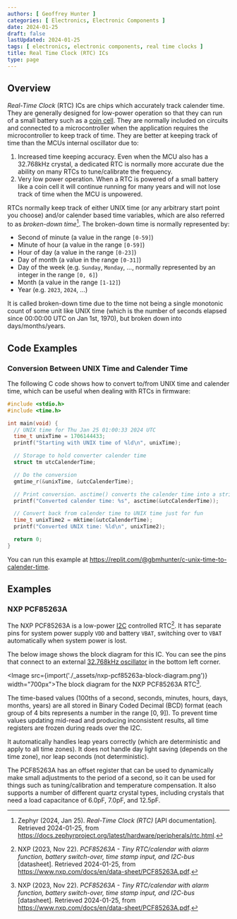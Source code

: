 ```yaml
---
authors: [ Geoffrey Hunter ]
categories: [ Electronics, Electronic Components ]
date: 2024-01-25
draft: false
lastUpdated: 2024-01-25
tags: [ electronics, electronic components, real time clocks ]
title: Real Time Clock (RTC) ICs
type: page
---
```



## Overview

_Real-Time Clock_ (RTC) ICs are chips which accurately track calender time. They are generally designed for low-power operation so that they can run of a small battery such as a [coin cell](/docs/electronics/components/batteries/coin-cells/index.mdx). They are normally included on circuits and connected to a microcontroller when the application requires the microcontroller to keep track of time. They are better at keeping track of time than the MCUs internal oscillator due to:

1. Increased time keeping accuracy. Even when the MCU also has a 32.768kHz crystal, a dedicated RTC is normally more accurate due the ability on many RTCs to tune/calibrate the frequency.
1. Very low power operation. When a RTC is powered of a small battery like a coin cell it will continue running for many years and will not lose track of time when the MCU is unpowered.

RTCs normally keep track of either UNIX time (or any arbitrary start point you choose) and/or calender based time variables, which are also referred to as _broken-down time_[^zephyr-peripherals-rtc]. The broken-down time is normally represented by:

* Second of minute (a value in the range `[0-59]`)
* Minute of hour (a value in the range `[0-59]`)
* Hour of day (a value in the range `[0-23]`)
* Day of month (a value in the range `[0-31]`)
* Day of the week (e.g. `Sunday`, `Monday`, ..., normally represented by an integer in the range `[0, 6]`)
* Month (a value in the range `[1-12]`)
* Year (e.g. `2023`, `2024`, ...)

It is called broken-down time due to the time not being a single monotonic count of some unit like UNIX time (which is the number of seconds elapsed since 00:00:00 UTC on Jan 1st, 1970), but broken down into days/months/years.

## Code Examples

### Conversion Between UNIX Time and Calender Time

The following C code shows how to convert to/from UNIX time and calender time, which can be useful when dealing with RTCs in firmware:

```c
#include <stdio.h>
#include <time.h>

int main(void) {
  // UNIX time for Thu Jan 25 01:00:33 2024 UTC
  time_t unixTime = 1706144433;
  printf("Starting with UNIX time of %ld\n", unixTime);

  // Storage to hold converter calender time
  struct tm utcCalenderTime;

  // Do the conversion
  gmtime_r(&unixTime, &utcCalenderTime);

  // Print conversion. asctime() converts the calender time into a string for us
  printf("Converted calender time: %s", asctime(&utcCalenderTime));

  // Convert back from calender time to UNIX time just for fun
  time_t unixTime2 = mktime(&utcCalenderTime);
  printf("Converted UNIX time: %ld\n", unixTime2);

  return 0;
}
```

You can run this example at https://replit.com/@gbmhunter/c-unix-time-to-calender-time.

## Examples

### NXP PCF85263A

The NXP PCF85263A is a low-power [I2C](/electronics/communication-protocols/i2c-communication-protocol/) controlled RTC[^nxp-pcf85263a-rtc-ds]. It has separate pins for system power supply `VDD` and battery `VBAT`, switching over to `VBAT` automatically when system power is lost.

The below image shows the block diagram for this IC. You can see the pins that connect to an external [32.768kHz oscillator](/docs/electronics/components/crystals/index.mdx#32678khz-crystals) in the bottom left corner.

<Image src={import('./_assets/nxp-pcf85263a-block-diagram.png')} width="700px">The block diagram for the NXP PCF85263A RTC[^nxp-pcf85263a-rtc-ds].</Image>

The time-based values (100ths of a second, seconds, minutes, hours, days, months, years) are all stored in Binary Coded Decimal (BCD) format (each group of 4 bits represents a number in the range [0, 9]). To prevent time values updating mid-read and producing inconsistent results, all time registers are frozen during reads over the I2C.

It automatically handles leap years correctly (which are deterministic and apply to all time zones). It does not handle day light saving (depends on the time zone), nor leap seconds (not deterministic).

The PCF85263A has an offset register that can be used to dynamically make small adjustments to the period of a second, so it can be used for things such as tuning/calibration and temperature compensation. It also supports a number of different quartz crystal types, including crystals that need a load capacitance of 6.0pF, 7.0pF, and 12.5pF.

[^nxp-pcf85263a-rtc-ds]: NXP (2023, Nov 22). _PCF85263A - Tiny RTC/calendar with alarm function, battery switch-over, time stamp input, and I2C-bus_ [datasheet]. Retrieved 2024-01-25, from https://www.nxp.com/docs/en/data-sheet/PCF85263A.pdf.
[^zephyr-peripherals-rtc]: Zephyr (2024, Jan 25). _Real-Time Clock (RTC)_ [API documentation]. Retrieved 2024-01-25, from https://docs.zephyrproject.org/latest/hardware/peripherals/rtc.html.
